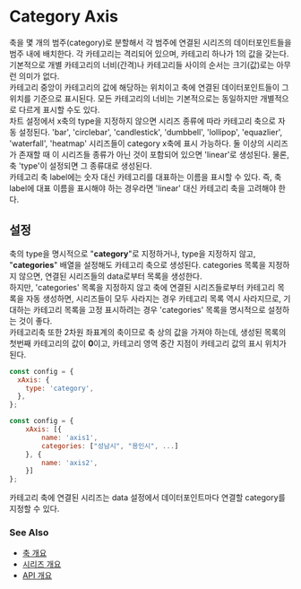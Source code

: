 # Category Axis

축을 몇 개의 범주(category)로 분할해서 각 범주에 연결된 시리즈의 데이터포인트들을 범주 내에 배치한다.
각 카테고리는 격리되어 있으며, 카테고리 하나가 1의 값을 갖는다.
기본적으로 개별 카테고리의 너비(간격)나 카테고리들 사이의 순서는 크기(값)로는 아무런 의미가 없다.<br/>
카테고리 중앙이 카테고리의 값에 해당하는 위치이고 축에 연결된 데이터포인트들이 그 위치를 기준으로 표시된다.
모든 카테고리의 너비는 기본적으로는 동일하지만 개별적으로 다르게 표시할 수도 있다.<br/>
차트 설정에서 x축의 type을 지정하지 않으면 시리즈 종류에 따라 카테고리 축으로 자동 설정된다.
'bar', 'circlebar', 'candlestick', 'dumbbell', 'lollipop', 'equazlier', 'waterfall', 'heatmap' 시리즈들이
category x축에 표시 가능하다. 둘 이상의 시리즈가 존재할 때 이 시리즈들 종류가 아닌 것이 포함되어 있으면 'linear'로 생성된다.
물론, 축 'type'이 설정되면 그 종류대로 생성된다.<br/>
카테고리 축 label에는 숫자 대신 카테고리를 대표하는 이름을 표시할 수 있다.
즉, 축 label에 대표 이름을 표시해야 하는 경우라면 'linear' 대신 카테고리 축을 고려해야 한다.

## 설정

축의 type을 명시적으로 "**category**"로 지정하거나,
type을 지정하지 않고, "**categories**" 배열을 설정해도 카테고리 축으로 생성된다.
categories 목록을 지정하지 않으면, 연결된 시리즈들의 data로부터 목록을 생성한다.<br/>
하지만, 'categories' 목록을 지정하지 않고 축에 연결된 시리즈들로부터 카테고리 목록을 자동 생성하면,
시리즈들이 모두 사라지는 경우 카테고리 목록 역시 사라지므로,
기대하는 카테고리 목록을 고정 표시하려는 경우 'categories' 목록을 명시적으로 설정하는 것이 좋다.<br/>
카테고리축 또한 2차원 좌표계의 축이므로 축 상의 값을 가져야 하는데,
생성된 목록의 첫번째 카테고리의 값이 **0**이고,
카테고리 영역 중간 지점이 카테고리 값의 표시 위치가 된다.

```js
const config = {
  xAxis: {
    type: 'category',
  },
};
```

```js
const config = {
    xAxis: [{
        name: 'axis1',
        categories: ["성남시", "용인시", ...]
    }, {
        name: 'axis2',
    }]
};
```

카테고리 축에 연결된 시리즈는 data 설정에서 데이터포인트마다 연결할 category를 지정할 수 있다.

### See Also

- [축 개요](/guide/axes)
- [시리즈 개요](/guide/series)
- [API 개요](/docs)
